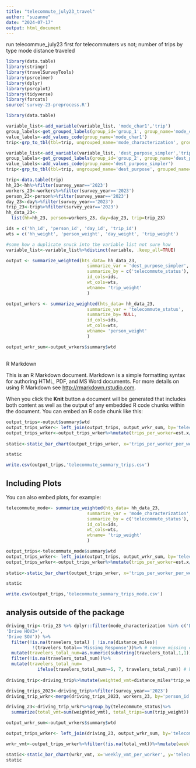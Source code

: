 ```yaml
---
title: "telecommute_july23_travel"
author: "suzanne"
date: "2024-07-17"
output: html_document
---
```

run telecommue_july23 first
for telecommuters vs not;
number of trips by type 
mode
distance traveled

```r
library(data.table)
library(stringr)
library(travelSurveyTools)
library(psrcelmer)
library(dplyr)
library(psrcplot)
library(tidyverse)
library(forcats)
source('survey-23-preprocess.R')
```



```r
library(data.table)

variable_list<-add_variable(variable_list, 'mode_char1','trip')
group_labels<-get_grouped_labels(group_id='group_1', group_name='mode_char1')
value_labels<-add_values_code(group_name='mode_char1')
trip<-grp_to_tbl(tbl=trip, ungrouped_name='mode_characterization', grouped_name='mode_char1')%>%filter(mode_characterization!='Airplane')

variable_list<-add_variable(variable_list, 'dest_purpose_simpler','trip')
group_labels<-get_grouped_labels(group_id='group_2', group_name='dest_purpose_simpler')
value_labels<-add_values_code(group_name='dest_purpose_simpler')
trip<-grp_to_tbl(tbl=trip, ungrouped_name='dest_purpose', grouped_name='dest_purpose_simpler')
```

```r
trip<-data.table(trip)
hh_23<-hh%>%filter(survey_year=='2023')
workers_23<-workers%>%filter(survey_year=='2023')
person_23<-person%>%filter(survey_year=='2023')
day_23<-day%>%filter(survey_year=='2023')
trip_23<-trip%>%filter(survey_year=='2023')
hh_data_23<-
  list(hh=hh_23, person=workers_23, day=day_23, trip=trip_23)

ids = c('hh_id', 'person_id', 'day_id', 'trip_id')
wts = c('hh_weight', 'person_weight', 'day_weight', 'trip_weight')
```

```r
#some how a duplicate snuck into the variable list not sure how
variable_list<-variable_list%>%distinct(variable, .keep_all=TRUE)
```




```r
output <- summarize_weighted(hts_data= hh_data_23,
                               summarize_var = 'dest_purpose_simpler',
                               summarize_by = c('telecommute_status'),
                               id_cols=ids,
                               wt_cols=wts,
                               wtname= 'trip_weight'
                               )
```


```r
output_wrkers <- summarize_weighted(hts_data= hh_data_23,
                               summarize_var = 'telecommute_status',
                               summarize_by= NULL,
                               id_cols=ids,
                               wt_cols=wts,
                               wtname= 'person_weight'
                               )

output_wrkr_sum<-output_wrkers$summary$wtd
```


##
R Markdown

This is an R Markdown document. Markdown is a simple formatting syntax for authoring HTML, PDF, and MS Word documents. For more details on using R Markdown see <http://rmarkdown.rstudio.com>.

When you click the **Knit** button a document will be generated that includes both content as well as the output of any embedded R code chunks within the document. You can embed an R code chunk like this:

```r

output_trips<-output$summary$wtd
output_trips_wrker<- left_join(output_trips, output_wrkr_sum, by='telecommute_status')
output_trips_wrker<-output_trips_wrker%>%mutate(trips_per_worker=est.x/est.y)%>%mutate(trips_per_worker_per_week= trips_per_worker*5)%>%mutate(dest_purpose_simpler=fct_reorder(dest_purpose_simpler, trips_per_worker))%>%mutate(telecommute_status=factor(telecommute_status, levels=c('Fully In Person', 'Hybrid', 'Fully At Home')))
                                                                                                   
static<-static_bar_chart(output_trips_wrker, x='trips_per_worker_per_week', y='telecommute_status', fill='dest_purpose_simpler', pos='stack', dec=1, color='pgnobgy_10') + theme(axis.text.x=element_text(size=16), axis.text.y=element_text(size=16),legend.text = element_text(size=16), axis.title.y=element_text(size=20), axis.title.x=element_text(size=20))

static

write.csv(output_trips,'telecommute_summary_trips.csv')

```

## Including Plots

You can also embed plots, for example:

```r
telecommute_mode<- summarize_weighted(hts_data= hh_data_23,
                               summarize_var = 'mode_characterization',
                               summarize_by = c('telecommute_status'),
                               id_cols=ids,
                               wt_cols=wts,
                               wtname= 'trip_weight'
                               )

```
```r

output_trips<-telecommute_mode$summary$wtd
output_trips_wrker<- left_join(output_trips, output_wrkr_sum, by='telecommute_status')
output_trips_wrker<-output_trips_wrker%>%mutate(trips_per_worker=est.x/est.y)%>%mutate(trips_per_worker_per_week= trips_per_worker*5)%>%mutate(mode_characterization=fct_reorder(mode_characterization, trips_per_worker))%>%mutate(telecommute_status=factor(telecommute_status, levels=c('Fully In Person', 'Hybrid', 'Fully At Home')))
                                                                                                   
static<-static_bar_chart(output_trips_wrker, x='trips_per_worker_per_week', y='telecommute_status', fill='mode_characterization', pos='stack', dec=1, color='pgnobgy_10') + theme(axis.text.x=element_text(size=16), axis.text.y=element_text(size=16),legend.text = element_text(size=16), axis.title.y=element_text(size=20), axis.title.x=element_text(size=20))

static

write.csv(output_trips,'telecommute_summary_trips_mode.csv')

```

## analysis outside of the package
```r

driving_trip<-trip_23 %>% dplyr::filter(mode_characterization %in% c('Drive HOV2',
'Drive HOV3+',
'Drive SOV')) %>%
  filter(!is.na(travelers_total) | !is.na(distance_miles)| 
          !(travelers_total=='Missing Response'))%>% # remove missing data
  mutate(travelers_total_num=as.numeric(substring(travelers_total,1,1)))%>%
  filter(!is.na(travelers_total_num))%>%
  mutate(travelers_total_num=
            ifelse(travelers_total_num>=5, 7, travelers_total_num)) # have to make some assumption for 5+
           
driving_trip<-driving_trip%>%mutate(weighted_vmt=distance_miles*trip_weight/travelers_total_num)

```


```r
driving_trips_2023<-driving_trip%>%filter(survey_year=='2023')
driving_trip_wrkr<-merge(driving_trips_2023, workers_23, by='person_id')

driving_23<-driving_trip_wrkr%>%group_by(telecommute_status)%>%
  summarize(total_vmt=sum(weighted_vmt), total_trips=sum(trip_weight))
```

```r
output_wrkr_sum<-output_wrkers$summary$wtd

output_trips_wrker<- left_join(driving_23, output_wrkr_sum, by='telecommute_status')

wrkr_vmt<-output_trips_wrker%>%filter(!is.na(total_vmt))%>%mutate(weekly_vmt_per_worker=5*total_vmt/est)%>%mutate(telecommute_status=factor(telecommute_status, levels=c('Fully In Person', 'Hybrid', 'Fully At Home')))

static<-static_bar_chart(wrkr_vmt, x='weekly_vmt_per_worker', y='telecommute_status', fill='telecommute_status', pos='stack', dec=0, color='pgnobgy_10') + theme(axis.text.x=element_text(size=16), axis.text.y=element_text(size=16),legend.text = element_text(size=16), axis.title.y=element_text(size=20), axis.title.x=element_text(size=20))
static
```

